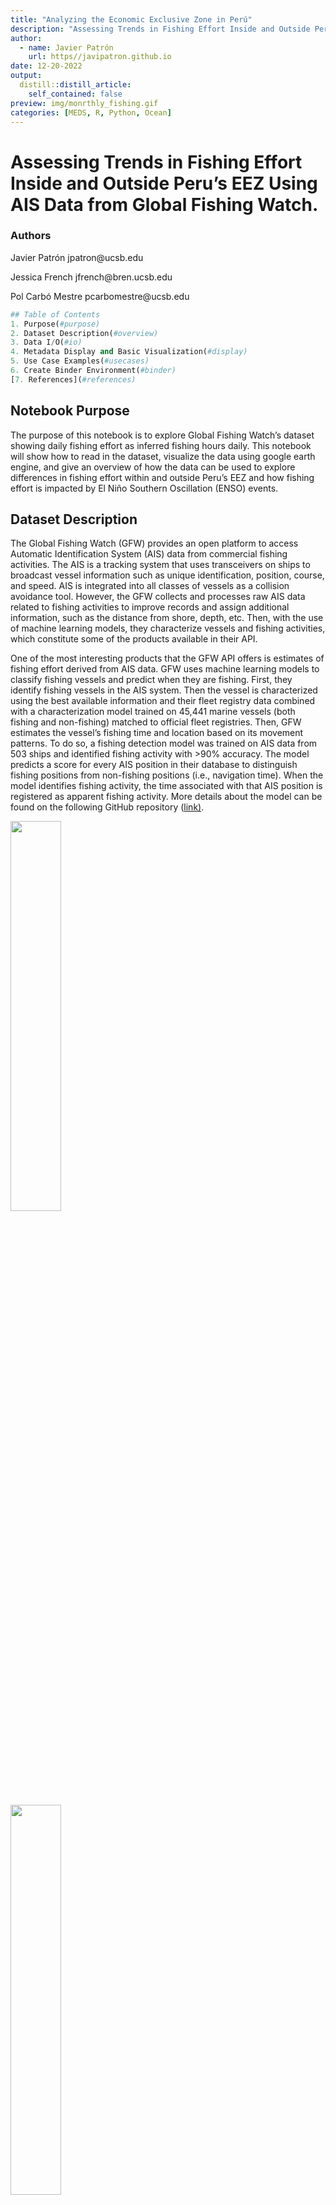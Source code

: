 ```yaml
---
title: "Analyzing the Economic Exclusive Zone in Perú"
description: "Assessing Trends in Fishing Effort Inside and Outside Peru's EEZ Using AIS Data from Global Fishing Watch."
author:
  - name: Javier Patrón
    url: https//javipatron.github.io
date: 12-20-2022
output:
  distill::distill_article:
    self_contained: false
preview: img/monrthly_fishing.gif
categories: [MEDS, R, Python, Ocean]
---
```


# Assessing Trends in Fishing Effort Inside and Outside Peru's EEZ Using AIS Data from Global Fishing Watch.

### Authors

Javier Patrón jpatron\@ucsb.edu

Jessica French jfrench\@bren.ucsb.edu

Pol Carbó Mestre pcarbomestre\@ucsb.edu

``` python
## Table of Contents
1. Purpose(#purpose)
2. Dataset Description(#overview)
3. Data I/O(#io)
4. Metadata Display and Basic Visualization(#display)
5. Use Case Examples(#usecases)
6. Create Binder Environment(#binder)
[7. References](#references)
```

## Notebook Purpose

The purpose of this notebook is to explore Global Fishing Watch's dataset showing daily fishing effort as inferred fishing hours daily. This notebook will show how to read in the dataset, visualize the data using google earth engine, and give an overview of how the data can be used to explore differences in fishing effort within and outside Peru's EEZ and how fishing effort is impacted by El Niño Southern Oscillation (ENSO) events.

## Dataset Description

The Global Fishing Watch (GFW) provides an open platform to access Automatic Identification System (AIS) data from commercial fishing activities. The AIS is a tracking system that uses transceivers on ships to broadcast vessel information such as unique identification, position, course, and speed. AIS is integrated into all classes of vessels as a collision avoidance tool. However, the GFW collects and processes raw AIS data related to fishing activities to improve records and assign additional information, such as the distance from shore, depth, etc. Then, with the use of machine learning models, they characterize vessels and fishing activities, which constitute some of the products available in their API.

One of the most interesting products that the GFW API offers is estimates of fishing effort derived from AIS data. GFW uses machine learning models to classify fishing vessels and predict when they are fishing. First, they identify fishing vessels in the AIS system. Then the vessel is characterized using the best available information and their fleet registry data combined with a characterization model trained on 45,441 marine vessels (both fishing and non-fishing) matched to official fleet registries. Then, GFW estimates the vessel's fishing time and location based on its movement patterns. To do so, a fishing detection model was trained on AIS data from 503 ships and identified fishing activity with \>90% accuracy. The model predicts a score for every AIS position in their database to distinguish fishing positions from non-fishing positions (i.e., navigation time). When the model identifies fishing activity, the time associated with that AIS position is registered as apparent fishing activity. More details about the model can be found on the following GitHub repository ([link)](https://github.com/GlobalFishingWatch/vessel-scoring/blob/master/notebooks/Model-Descriptions.ipynb).

![](img/img1.png){fig-align="center" width="40%"}

![](img/img2.png){fig-align="center" width="40%"}

Once the fishing vessels are identified and their AIS positions have been assigned as fishing positions, the apparent fishing effort can be calculated for any area by summarizing the fishing hours for all fishing vessels in that area. The resulting maps of apparent fishing effort are created by rasterizing all AIS positions into a grid and calculating the total fishing activity in each grid cell. For the present project we will access this type processed data.

![](img/img3.png){fig-align="center" width="80%"}

Pre-processed AIS data can be accessed from their [R package "gfwr"](https://github.com/GlobalFishingWatch/gfwr) or downloaded from their [website](https://globalfishingwatch.org/data-download/) as .cvs files. For this project, we will use some of their existing products related to fishing effort. The data can be accessed from [Google Big Query](https://globalfishingwatch.org/data/our-data-in-bigquery/) in a less processed format and through Google Earth Engine (GEE) for two data subproducts [daily fishing hours](https://developers.google.com/earth-engine/datasets/catalog/GFW_GFF_V1_fishing_hours) and [daily vessel hours](https://developers.google.com/earth-engine/datasets/catalog/GFW_GFF_V1_vessel_hours#image-properties). For accessibility reasons, we will focus on the GEE data related to fishing hours.

Each image in the collection contains daily rasters of fishing effort measured in hours of inferred fishing activity per square kilometer. Data is available for a given flag state and day, over a 5 years period (2012-2017), where each band represent a fishing gear type. The following figure summarizes the image resolution and the available bands.

The data used belongs to the [first global assessment of commercial fishing activity](https://www.science.org/doi/full/10.1126/science.aao5646), published in Science by GFW (2018).

## Dataset Input/Output

Load in necessary packages.

``` python
# Import packages
import ee
import geemap
import pandas as pd
import matplotlib.pyplot as plt
import numpy as np
import json
from itertools import chain
import os
```

Authenticate and initialize google earth engine.

``` python
# Authenticate google earth engine
#ee.Authenticate()
# Initialize google earth engine 
ee.Initialize()
Read in the data from google earth engine and filter metadata to include all countries.
```

# Read in the data on fishing hours from google earth engine

``` python
dataset = ee.ImageCollection('GFW/GFF/V1/fishing_hours')
# Filter by "WLD" to get all global fishing vessel hours. This includes all countries in the dataset. 
fishing_effort_ImgCollection = dataset.filterMetadata('country', 'equals', 'WLD')
# SRTM data to use for background in the gif.
SRTM=ee.Image("USGS/GTOPO30")
```

We define two areas of interest (AOI) for the time series analysis. The first one relative to the EEZ of Peru stored data/eez_peru/geojson/eez_peru.geojson. The second AOI is a square area comprizing the EEZ and the neigboring waters in the west. We chose to focus on the area of Peru's coast that includes two of the largest fishing ports, Paita and Callao.

``` python
# Read in EEZ geometry of Peru 
with open('data/eez_peru/geojson/eez_peru.geojson') as f:
  geojson = json.load(f)
coords = geojson["features"][0]["geometry"]["coordinates"]
## The resulting List from the geojson file has an extra bracket that we have to remove to be read it as a polygon
aoi_1 = ee.Geometry.Polygon([i for i in chain.from_iterable(coords)])
```

``` python
# Defining new AOI including areas beyond the EEZ
geojson = {
  "type": "FeatureCollection",
  "features": [
    {
      "type": "Feature",
      "properties": {},
      "geometry": {
        "coordinates": [
          [
            [
              -89.8703470212856,
              -2.9010789371311176
            ],
            [
              -89.8703470212856,
              -19.936548732128458
            ],
            [
              -70.081492068508,
              -19.936548732128458
            ],
            [
              -70.081492068508,
              -2.9010789371311176
            ],
            [
              -89.8703470212856,
              -2.9010789371311176
            ]
          ]
        ],
        "type": "Polygon"
      }
    }
  ]
}
coords = geojson["features"][0]["geometry"]["coordinates"]
aoi_2 = ee.Geometry.Polygon(coords)
```

Define visualization parameters.

``` python
# Define color palette for visualizations
trawlersVis = {
  'palette': ['0C276C', '3B9088', 'EEFF00', 'ffffff']
}

# Define video parameters
videoArgs = {
    'dimensions': 670,
    'region': aoi_2,
    'framesPerSecond': 4,
    'crs': 'EPSG:4326',
    'min': 0.0,
    'max': 3.0,
    'palette': ['0C276C', '3B9088', 'EEFF00', 'ffffff']
}
```

## Metadata Display

We can look at the metadata and bands in a couple different ways. The code below is a little overwhelming and diffficult to search through.

``` python
# Extract the first image so we can look at info about the data in general. 
image_test = dataset.first()
info = image_test.getInfo()
print(info)
```

This code allows you to see only the band names and numbers in a more readable format.

``` python
def get_image_ids(gee_snipet):
  x = ee.ImageCollection(gee_snipet)
  first_image = x.first()
  bands_list = first_image.bandNames()
  lista = bands_list.getInfo()
  for i, val in enumerate(lista):
    print(i,val)
    
#Example
print(get_image_ids('GFW/GFF/V1/fishing_hours'))
```

To read on the metadata we will first create an object image from the collection and index their properties. To built this first image we will create and use simple methods over the original dataset of GEE.

``` python
# Creating an image with some filters on time and space
fishing_image = dataset \
    .filterBounds(aoi_2) \
    .first()

# See image properties with their names and values
fishing_props = geemap.image_props(fishing_image)
fishing_props.getInfo()

# Index by country
country = fishing_props.get('country')
print('Country:', country.getInfo())

#Represent the image properties with propertyNames()
properties = fishing_image.propertyNames()
print('Metadata properties:' , properties.getInfo())
```

## Metadata CSV Description:

The GFW [website](https://globalfishingwatch.org/data-download/datasets/public-fishing-effort) allows us to access individual datasets of AIS-based fishing effort and vessel presence. These datasets are provided in daily `.csv` file format and include the same data that is available through the GFW's Google Earth Engine (GEE) API. By examining these files, we can gain insight into the GEE API metadata, such as the number of fishing hours per cell and day, the fishing state flag, and the type of gear used. This information can help us understand how the data is structured on the GEE fishing hours dataset.

``` python

#Reading the CSV file with the attributes of the metadata
raw_fishing_vessels = pd.read_csv('data/2016-01-01.csv')
raw_fishing_vessels.head()
```

From that file, we can group, count, and sort the data to see which countries and gear types are most highly represented for that day.

``` python
# Check for even representation of vessels
print(raw_fishing_vessels['flag'].value_counts().sort_values(ascending=False).head())
print(raw_fishing_vessels['geartype'].value_counts().sort_values(ascending=False).head())
```
